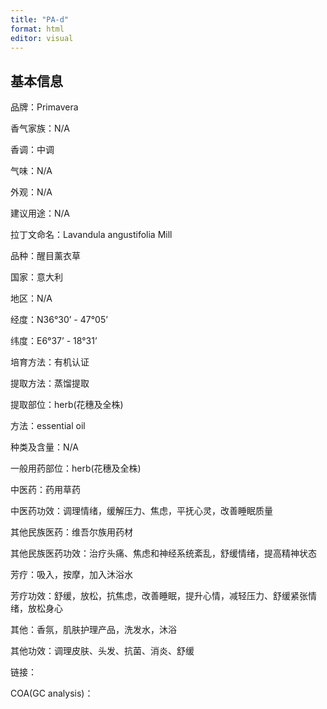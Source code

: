 ```yaml
---
title: "PA-d"
format: html
editor: visual
---
```


## 基本信息

品牌：Primavera

香气家族：N/A

香调：中调

气味：N/A

外观：N/A

建议用途：N/A

拉丁文命名：Lavandula angustifolia Mill

品种：醒目薰衣草

国家：意大利

地区：N/A

经度：N36°30' - 47°05'

纬度：E6°37' - 18°31'

培育方法：有机认证

提取方法：蒸馏提取

提取部位：herb(花穗及全株)

方法：essential oil

种类及含量：N/A

一般用药部位：herb(花穗及全株)

中医药：药用草药

中医药功效：调理情绪，缓解压力、焦虑，平抚心灵，改善睡眠质量

其他民族医药：维吾尔族用药材

其他民族医药功效：治疗头痛、焦虑和神经系统紊乱，舒缓情绪，提高精神状态

芳疗：吸入，按摩，加入沐浴水

芳疗功效：舒缓，放松，抗焦虑，改善睡眠，提升心情，减轻压力、舒缓紧张情绪，放松身心

其他：香氛，肌肤护理产品，洗发水，沐浴

其他功效：调理皮肤、头发、抗菌、消炎、舒缓

链接：

COA(GC analysis)：
